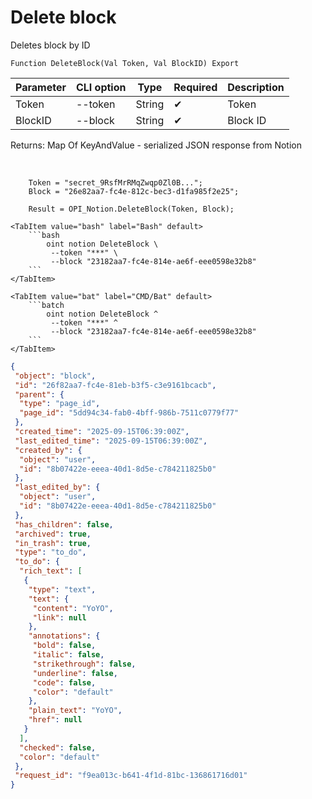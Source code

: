﻿---
sidebar_position: 4
description: Delete block and other functions to work with Notion in the Open Integration Package, a free open-source integration library for 1C:Enterprise 8, OneScript and CLI
keywords: [1C, 1С, 1С:Enterprise, 1С:Enterprise 8.3, API, Integration, Services, Exchange, OneScript, CLI, Notion]
---


# Delete block
 Deletes block by ID



`Function DeleteBlock(Val Token, Val BlockID) Export`

  | Parameter | CLI option | Type | Required | Description |
  |-|-|-|-|-|
  | Token | --token | String | &#x2714; | Token |
  | BlockID | --block | String | &#x2714; | Block ID |

  
  Returns:  Map Of KeyAndValue - serialized JSON response from Notion

<br/>




```bsl title="1C:Enterprise/OneScript code example"
    Token = "secret_9RsfMrRMqZwqp0Zl0B...";
    Block = "26e82aa7-fc4e-812c-bec3-d1fa985f2e25";

    Result = OPI_Notion.DeleteBlock(Token, Block);
```
 

 <Tabs>
  
    <TabItem value="bash" label="Bash" default>
        ```bash
            oint notion DeleteBlock \
             --token "***" \
             --block "23182aa7-fc4e-814e-ae6f-eee0598e32b8"
        ```
    </TabItem>
  
    <TabItem value="bat" label="CMD/Bat" default>
        ```batch
            oint notion DeleteBlock ^
             --token "***" ^
             --block "23182aa7-fc4e-814e-ae6f-eee0598e32b8"
        ```
    </TabItem>
</Tabs>


```json title="Result"
{
 "object": "block",
 "id": "26f82aa7-fc4e-81eb-b3f5-c3e9161bcacb",
 "parent": {
  "type": "page_id",
  "page_id": "5dd94c34-fab0-4bff-986b-7511c0779f77"
 },
 "created_time": "2025-09-15T06:39:00Z",
 "last_edited_time": "2025-09-15T06:39:00Z",
 "created_by": {
  "object": "user",
  "id": "8b07422e-eeea-40d1-8d5e-c784211825b0"
 },
 "last_edited_by": {
  "object": "user",
  "id": "8b07422e-eeea-40d1-8d5e-c784211825b0"
 },
 "has_children": false,
 "archived": true,
 "in_trash": true,
 "type": "to_do",
 "to_do": {
  "rich_text": [
   {
    "type": "text",
    "text": {
     "content": "YoYO",
     "link": null
    },
    "annotations": {
     "bold": false,
     "italic": false,
     "strikethrough": false,
     "underline": false,
     "code": false,
     "color": "default"
    },
    "plain_text": "YoYO",
    "href": null
   }
  ],
  "checked": false,
  "color": "default"
 },
 "request_id": "f9ea013c-b641-4f1d-81bc-136861716d01"
}
```
